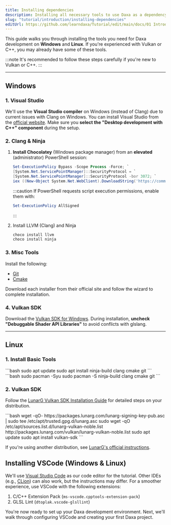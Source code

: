 ```yaml
---
title: Installing dependencies
description: Installing all necessary tools to use Daxa as a dependency
slug: "tutorial/introduction/installing-dependencies"
editUrl: https://github.com/learndaxa/Tutorial/edit/main/docs/01 Introduction/01_Installing_dependencies.mdx
---
```



This guide walks you through installing the tools you need for Daxa development on **Windows** and **Linux**. If you're experienced with Vulkan or C++, you may already have some of these tools.

:::note
It's recommended to follow these steps carefully if you're new to Vulkan or C++.
:::

---

## Windows

### 1. Visual Studio

We'll use the **Visual Studio compiler** on Windows (instead of Clang) due to current issues with Clang on Windows. You can install Visual Studio from the [official website](https://visualstudio.microsoft.com/de/vs/community/). Make sure you **select the "Desktop development with C++" component** during the setup.

### 2. Clang & Ninja

<Steps>

1. **Install Chocolatey** (Windows package manager) from an **elevated** (administrator) PowerShell session:

    ```powershell
    Set-ExecutionPolicy Bypass -Scope Process -Force; `
    [System.Net.ServicePointManager]::SecurityProtocol = `
    [System.Net.ServicePointManager]::SecurityProtocol -bor 3072; `
    iex ((New-Object System.Net.WebClient).DownloadString('https://community.chocolatey.org/install.ps1'))
    ```

    :::caution
    If PowerShell requests script execution permissions, enable them with:

    ```powershell
    Set-ExecutionPolicy AllSigned
    ```

    :::

2. Install LLVM (Clang) and Ninja

    ```powershell
    choco install llvm
    choco install ninja
    ```

</Steps>

### 3. Misc Tools

Install the following:

- [Git](https://git-scm.com/downloads/win)
- [Cmake](https://cmake.org/download/)

Download each installer from their official site and follow the wizard to complete installation.

### 4. Vulkan SDK

Download the [Vulkan SDK for Windows](https://vulkan.lunarg.com/sdk/home#windows). During installation, **uncheck "Debuggable Shader API Libraries"** to avoid conflicts with glslang.

---

## Linux

### 1. Install Basic Tools

<Tabs syncKey="linux_distro_family">
<TabItem label="Debian/Ubuntu">
    ```bash
    sudo apt update
    sudo apt install ninja-build clang cmake git
    ```
</TabItem>
<TabItem label="Arch">
    ```bash
    sudo pacman -Syu
    sudo pacman -S ninja-build clang cmake git
    ```
</TabItem>
</Tabs>

### 2. Vulkan SDK

Follow the [LunarG Vulkan SDK Installation Guide](https://vulkan.lunarg.com/doc/view/latest/linux/getting_started.html) for detailed steps on your distribution.

<Tabs syncKey="linux_distro">
<TabItem label="Ubuntu 24.04 (Noble Numbat)">
    ```bash
    wget -qO- https://packages.lunarg.com/lunarg-signing-key-pub.asc | sudo tee /etc/apt/trusted.gpg.d/lunarg.asc
    sudo wget -qO /etc/apt/sources.list.d/lunarg-vulkan-noble.list http://packages.lunarg.com/vulkan/lunarg-vulkan-noble.list
    sudo apt update
    sudo apt install vulkan-sdk
    ```
</TabItem>
</Tabs>

If you're using another distribution, see [LunarG's official instructions](https://vulkan.lunarg.com/sdk/home#linux).

## Installing VSCode (Windows & Linux)

We'll use [Visual Studio Code](https://code.visualstudio.com/download) as our code editor for the tutorial. Other IDEs (e.g., [CLion](https://www.jetbrains.com/clion/)) can also work, but the instructions may differ. For a smoother experience, use VSCode with the following extensions:

1. C/C++ Extension Pack (`ms-vscode.cpptools-extension-pack`)
2. GLSL Lint (`dtoplak.vscode-glsllint`)

You're now ready to set up your Daxa development environment. Next, we'll walk through configuring VSCode and creating your first Daxa project.
